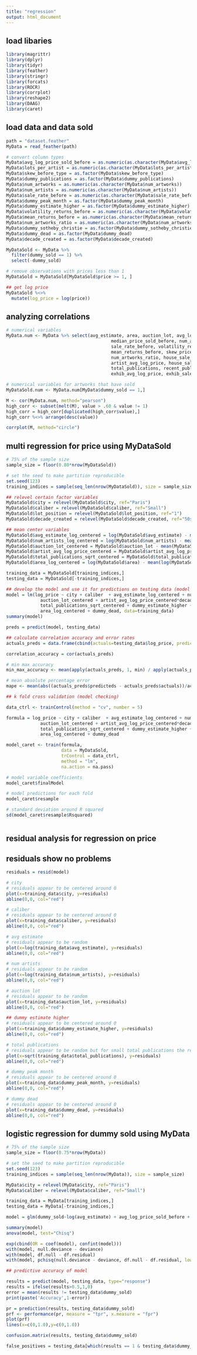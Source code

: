 ```yaml
---
title: "regression"
output: html_document
---
```


## load libaries  

```r

library(magrittr)
library(dplyr)
library(tidyr)
library(feather)
library(stringr)
library(forcats)
library(ROCR)
library(corrplot)
library(reshape2)
library(DAAG)
library(caret)

```

## load data and data sold

```r

path = "dataset.feather"
MyData = read_feather(path)

# convert column types 
MyData$avg_log_price_sold_before = as.numeric(as.character(MyData$avg_log_price_sold_before))
MyData$lots_per_artist = as.numeric(as.character(MyData$lots_per_artist))
MyData$skew_before_type = as.factor(MyData$skew_before_type)
MyData$dummy_publications = as.factor(MyData$dummy_publications)
MyData$num_artworks = as.numeric(as.character(MyData$num_artworks))
MyData$num_artists = as.numeric(as.character(MyData$num_artists))
MyData$sale_rate_before = as.numeric(as.character(MyData$sale_rate_before))
MyData$dummy_peak_month = as.factor(MyData$dummy_peak_month)
MyData$dummy_estimate_higher = as.factor(MyData$dummy_estimate_higher)
MyData$volatility_returns_before = as.numeric(as.character(MyData$volatility_returns_before))
MyData$mean_returns_before = as.numeric(as.character(MyData$mean_returns_before))
MyData$num_artworks_ratio = as.numeric(as.character(MyData$num_artworks_ratio))
MyData$dummy_sotheby_christie = as.factor(MyData$dummy_sotheby_christie)
MyData$dummy_dead = as.factor(MyData$dummy_dead)
MyData$decade_created = as.factor(MyData$decade_created)

MyDataSold <- MyData %>%
  filter(dummy_sold == 1) %>%
  select(-dummy_sold)

# remove observations with prices less than 1
MyDataSold = MyDataSold[MyDataSold$price >= 1, ]

## get log price
MyDataSold %<>%
  mutate(log_price = log(price))

```

## analyzing correlations

```r

# numerical variables 
MyData.num <- MyData %>% select(avg_estimate, area, auction_lot, avg_log_price_sold_before,
                                        median_price_sold_before, num_artworks, num_artists, 
                                        sale_rate_before, volatility_returns_before,
                                        mean_returns_before, skew_prices_before, lots_per_artist,
                                        num_artworks_ratio, house_sale_rate, artist_sale_rate,
                                        artist_avg_log_price, house_sale_rate,
                                        total_publications, recent_publications, house_avg_log_price,
                                        exhib_avg_log_price, exhib_sale_rate,)

# numerical variables for artworks that have sold
MyDataSold.num <- MyData.num[MyData$dummy_sold == 1,]

M <- cor(MyData.num, method="pearson")
high_corr <- subset(melt(M), value > .60 & value != 1)
high_corr = high_corr[duplicated(high_corr$value),]
high_corr %<>% arrange(desc(value))

corrplot(M, method="circle")

```

## multi regression for price using MyDataSold

```r

# 75% of the sample size 
sample_size = floor(0.80*nrow(MyDataSold))

# set the seed to make partition reproducible
set.seed(123)
training_indices = sample(seq_len(nrow(MyDataSold)), size = sample_size)

## relevel certain factor variables 
MyDataSold$city = relevel(MyDataSold$city, ref="Paris")
MyDataSold$caliber = relevel(MyDataSold$caliber, ref="Small")
MyDataSold$lot_position = relevel(MyDataSold$lot_position, ref="1")
MyDataSold$decade_created = relevel(MyDataSold$decade_created, ref="50s")

## mean center variables
MyDataSold$avg_estimate_log_centered = log(MyDataSold$avg_estimate) - mean(log(MyDataSold$avg_estimate))
MyDataSold$num_artists_log_centered = log(MyDataSold$num_artists) - mean(log(MyDataSold$num_artists))
MyDataSold$auction_lot_centered = MyDataSold$auction_lot - mean(MyDataSold$auction_lot)
MyDataSold$artist_avg_log_price_centered = MyDataSold$artist_avg_log_price - mean(MyDataSold$artist_avg_log_price)
MyDataSold$total_publications_sqrt_centered = MyDataSold$total_publications - mean(MyDataSold$total_publications)
MyDataSold$area_log_centered = log(MyDataSold$area) - mean(log(MyDataSold$area))

training_data = MyDataSold[training_indices,]
testing_data = MyDataSold[-training_indices,]

## develop the model and use it for predictions on testing data (model building)
model = lm(log_price ~ city + caliber  + avg_estimate_log_centered + num_artists_log_centered + 
             auction_lot_centered + artist_avg_log_price_centered*decade_created +
             total_publications_sqrt_centered + dummy_estimate_higher + dummy_peak_month +
             area_log_centered + dummy_dead, data=training_data)
summary(model)

preds = predict(model, testing_data)

## calculate correlation accuracy and error rates
actuals_preds = data.frame(cbind(actuals=testing_data$log_price, predicteds=preds))

correlation_accuracy = cor(actuals_preds)

# min max accuracy
min_max_accuracy <- mean(apply(actuals_preds, 1, min) / apply(actuals_preds, 1, max))  

# mean absolute percentage error
mape <- mean(abs((actuals_preds$predicteds - actuals_preds$actuals))/actuals_preds$actuals) 

## k fold cross validation (model checking)

data_ctrl <- trainControl(method = "cv", number = 5)

formula = log_price ~ city + caliber  + avg_estimate_log_centered + num_artists_log_centered + 
             auction_lot_centered + artist_avg_log_price_centered*decade_created +
             total_publications_sqrt_centered + dummy_estimate_higher + dummy_peak_month +
             area_log_centered + dummy_dead

model_caret <- train(formula,  
                     data = MyDataSold,                        
                     trControl = data_ctrl,            
                     method = "lm",                      
                     na.action = na.pass)

# model variable coefficients 
model_caret$finalModel

# model predictions for each fold 
model_caret$resample

# standard deviation around R squared 
sd(model_caret$resample$Rsquared)



```

## residual analysis for regression on price
## residuals show no problems

```r

residuals = resid(model)

# city 
# residuals appear to be centered around 0
plot(x=training_data$city, y=residuals)
abline(0,0, col="red")

# caliber 
# residuals appear to be centered around 0
plot(x=training_data$caliber, y=residuals)
abline(0,0, col="red")

# avg estimate
# residuals appear to be random
plot(x=log(training_data$avg_estimate), y=residuals)
abline(0,0, col="red")

# num artists
# residuals appear to be random
plot(x=log(training_data$num_artists), y=residuals)
abline(0,0, col="red")

# auction lot
# residuals appear to be random
plot(x=training_data$auction_lot, y=residuals)
abline(0,0, col="red")

## dummy estimate higher
# residuals appear to be centered around 0
plot(x=training_data$dummy_estimate_higher, y=residuals)
abline(0,0, col="red")

# total publications 
# residuals appear to be random but for small total publications the residuals increase in absolute value terms
plot(x=sqrt(training_data$total_publications), y=residuals)
abline(0,0, col="red")

# dummy peak month
# residuals appear to be centered around 0
plot(x=training_data$dummy_peak_month, y=residuals)
abline(0,0, col="red")

# dummy dead
# residuals appear to be centered around 0
plot(x=training_data$dummy_dead, y=residuals)
abline(0,0, col="red")

```

## logistic regression for dummy sold using MyData

```r

# 75% of the sample size 
sample_size = floor(0.75*nrow(MyData))

# set the seed to make partition reproducible
set.seed(123)
training_indices = sample(seq_len(nrow(MyData)), size = sample_size)

MyData$city = relevel(MyData$city, ref="Paris")
MyData$caliber = relevel(MyData$caliber, ref="Small")

training_data = MyData[training_indices,]
testing_data = MyData[-training_indices,]

model = glm(dummy_sold~log(avg_estimate) + avg_log_price_sold_before + sale_rate_before + sqrt(volatility_returns_before) + sqrt(num_artworks_ratio) + city + caliber + artist_sale_rate + house_sale_rate + dummy_estimate_higher + sqrt(total_publications) + decade_created, family=binomial(link='logit'), data=training_data)

summary(model)
anova(model, test="Chisq")

exp(cbind(OR = coef(model), confint(model)))
with(model, null.deviance - deviance)
with(model, df.null - df.residual)
with(model, pchisq(null.deviance - deviance, df.null - df.residual, lower.tail = FALSE))

## predictive accuracy of model 

results = predict(model, testing_data, type="response")
results = ifelse(results>0.5,1,0)
error = mean(results != testing_data$dummy_sold)
print(paste('Accuracy',1-error))

pr = prediction(results, testing_data$dummy_sold)
prf <- performance(pr, measure = "tpr", x.measure = "fpr")
plot(prf)
lines(x=c(0,1.0),y=c(0,1.0))

confusion.matrix(results, testing_data$dummy_sold)

false_positives = testing_data[which(results == 1 & testing_data$dummy_sold == 0),]
```

